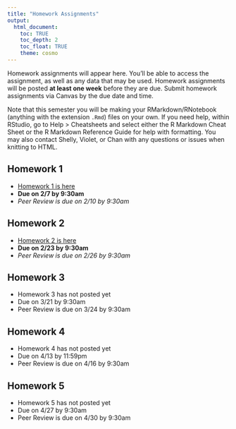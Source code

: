 ```yaml
---
title: "Homework Assignments"
output: 
  html_document:
    toc: TRUE
    toc_depth: 2
    toc_float: TRUE
    theme: cosmo
---
```


Homework assignments will appear here. You'll be able to access the assignment, as well as any data that may be used. Homework assignments will be posted **at least one week** before they are due. Submit homework assignments via Canvas by the due date and time.

Note that this semester you will be making your RMarkdown/RNotebook (anything with the extension `.Rmd`) files on your own. If you need help, within RStudio, go to Help > Cheatsheets and select either the R Markdown Cheat Sheet or the R Markdown Reference Guide for help with formatting. You may also contact Shelly, Violet, or Chan with any questions or issues when knitting to HTML.

## Homework 1
- [Homework 1 is here](homework/homework1.html)
- **Due on 2/7 by 9:30am**
- *Peer Review is due on 2/10 by 9:30am*

## Homework 2
- [Homework 2 is here](homework/homework2.html)
- **Due on 2/23 by 9:30am**
- *Peer Review is due on 2/26 by 9:30am*

## Homework 3
- Homework 3 has not posted yet
- Due on 3/21 by 9:30am
- Peer Review is due on 3/24 by 9:30am

## Homework 4
- Homework 4 has not posted yet
- Due on 4/13 by 11:59pm
- Peer Review is due on 4/16 by 9:30am

## Homework 5
- Homework 5 has not posted yet
- Due on 4/27 by 9:30am
- Peer Review is due on 4/30
by 9:30am
